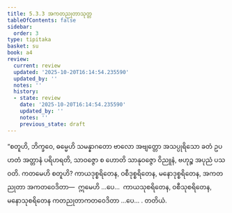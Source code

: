 ```yaml
---
title: 5.3.3 အကတညုတာသုတ္တ
tableOfContents: false
sidebar:
  order: 3
type: tipitaka
basket: su
book: a4
review:
  current: review
  updated: '2025-10-20T16:14:54.235590'
  updated_by: ''
  notes: ''
  history:
  - state: review
    date: '2025-10-20T16:14:54.235590'
    updated_by: ''
    notes: ''
    previous_state: draft
---
```



<DynamicBreadcrumb />


<ReviewStatus review={frontmatter.review} showDetails={true} />

<HypothesisAnnotation frontmatter={frontmatter} />

<Division number="223" book="a4" e="ch" v="15" p="551">

<Paragraph number="1405" book="a4">
“စတူဟိ, ဘိက္ခဝေ, ဓမ္မေဟိ သမန္နာဂတော ဗာလော အဗျတ္တော အသပ္ပုရိသော ခတံ ဥပဟတံ အတ္တာနံ ပရိဟရတိ, သာဝဇ္ဇော စ ဟောတိ သာနုဝဇ္ဇော ဝိညူနံ, ဗဟုဉ္စ အပုညံ ပသဝတိ. ကတမေဟိ စတူဟိ? ကာယဒုစ္စရိတေန, ဝစီဒုစ္စရိတေန, မနောဒုစ္စရိတေန, အကတညုတာ အကတဝေဒိတာ—  ဣမေဟိ …ပေ…  ကာယသုစရိတေန, ဝစီသုစရိတေန, မနောသုစရိတေန ကတညုတာကတဝေဒိတာ …ပေ… .

</Paragraph>
</Division>

<Paragraph number="1406" type="center" book="a4">
တတိယံ.
</Paragraph>